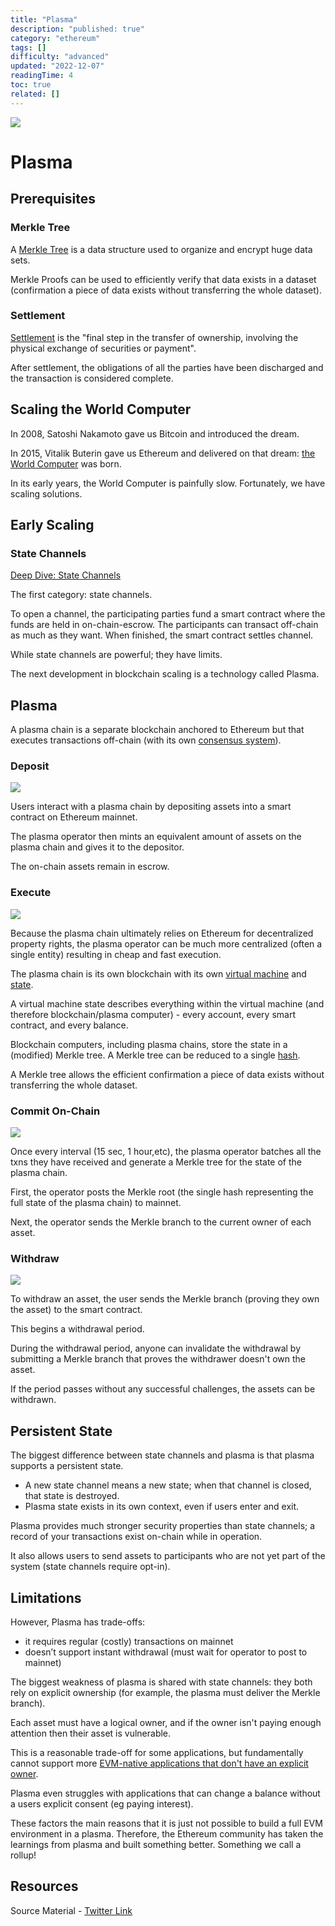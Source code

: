 ```yaml
---
title: "Plasma"
description: "published: true"
category: "ethereum"
tags: []
difficulty: "advanced"
updated: "2022-12-07"
readingTime: 4
toc: true
related: []
---
```


![](/images/plasma-1.jpeg)

# Plasma

## Prerequisites

### Merkle Tree

A [Merkle Tree](https://inevitableeth.com/home/concepts/merkle-tree) is a data structure used to organize and encrypt huge data sets. 

Merkle Proofs can be used to efficiently verify that data exists in a dataset (confirmation a piece of data exists without transferring the whole dataset).

### Settlement

[Settlement](/concepts/settlement) is the "final step in the transfer of ownership, involving the physical exchange of securities or payment". 

After settlement, the obligations of all the parties have been discharged and the transaction is considered complete.  

## Scaling the World Computer

In 2008, Satoshi Nakamoto gave us Bitcoin and introduced the dream.

In 2015, Vitalik Buterin gave us Ethereum and delivered on that dream: [the World Computer](/ethereum/world-computer) was born.

In its early years, the World Computer is painfully slow. Fortunately, we have scaling solutions.

## Early Scaling

### State Channels

[Deep Dive: State Channels](/ethereum/state-channel) 

The first category: state channels.

To open a channel, the participating parties fund a smart contract where the funds are held in on-chain-escrow. The participants can transact off-chain as much as they want. When finished, the smart contract settles channel.

While state channels are powerful; they have limits.

The next development in blockchain scaling is a technology called Plasma. 

## Plasma

A plasma chain is a separate blockchain anchored to Ethereum but that executes transactions off-chain (with its own [consensus system](/ethereum/consensus)).

### Deposit

![](/images/plasma-2.jpeg)

Users interact with a plasma chain by depositing assets into a smart contract on Ethereum mainnet. 

The plasma operator then mints an equivalent amount of assets on the plasma chain and gives it to the depositor.

The on-chain assets remain in escrow.

### Execute

![](/images/plasma-3.jpeg)

Because the plasma chain ultimately relies on Ethereum for decentralized property rights, the plasma operator can be much more centralized (often a single entity) resulting in cheap and fast execution.

The plasma chain is its own blockchain with its own [virtual machine](/concepts/virtual-machine) and [state](/ethereum/state-machine). 

A virtual machine state describes everything within the virtual machine (and therefore blockchain/plasma computer) - every account, every smart contract, and every balance.

Blockchain computers, including plasma chains, store the state in a (modified) Merkle tree. A Merkle tree can be reduced to a single [hash](/concepts/hash). 

A Merkle tree allows the efficient confirmation a piece of data exists without transferring the whole dataset.

### Commit On-Chain

![](/images/plasma-4.jpeg)

Once every interval (15 sec, 1 hour,etc), the plasma operator batches all the txns they have received and generate a Merkle tree for the state of the plasma chain.

First, the operator posts the Merkle root (the single hash representing the full state of the plasma chain) to mainnet. 

Next, the operator sends the Merkle branch to the current owner of each asset.

### Withdraw

![](/images/plasma-5.jpeg)

To withdraw an asset, the user sends the Merkle branch (proving they own the asset) to the smart contract. 

This begins a withdrawal period.

During the withdrawal period, anyone can invalidate the withdrawal by submitting a Merkle branch that proves the withdrawer doesn't own the asset. 

If the period passes without any successful challenges, the assets can be withdrawn.

## Persistent State

The biggest difference between state channels and plasma is that plasma supports a persistent state. 

*   A new state channel means a new state; when that channel is closed, that state is destroyed.
*   Plasma state exists in its own context, even if users enter and exit.

Plasma provides much stronger security properties than state channels; a record of your transactions exist on-chain while in operation. 

It also allows users to send assets to participants who are not yet part of the system (state channels require opt-in).

## Limitations

However, Plasma has trade-offs: 

*   it requires regular (costly) transactions on mainnet
*   doesn’t support instant withdrawal (must wait for operator to post to mainnet)

The biggest weakness of plasma is shared with state channels: they both rely on explicit ownership (for example, the plasma must deliver the Merkle branch). 

Each asset must have a logical owner, and if the owner isn't paying enough attention then their asset is vulnerable.

This is a reasonable trade-off for some applications, but fundamentally cannot support more [EVM-native applications that don't have an explicit owner](https://uniswap.org/). 

Plasma even struggles with applications that can change a balance without a users explicit consent (eg paying interest).

These factors the main reasons that it is just not possible to build a full EVM environment in a plasma. Therefore, the Ethereum community has taken the learnings from plasma and built something better. Something we call a rollup!

## Resources

Source Material - [Twitter Link](https://twitter.com/logarithmicrex/status/1568779570492637185)

